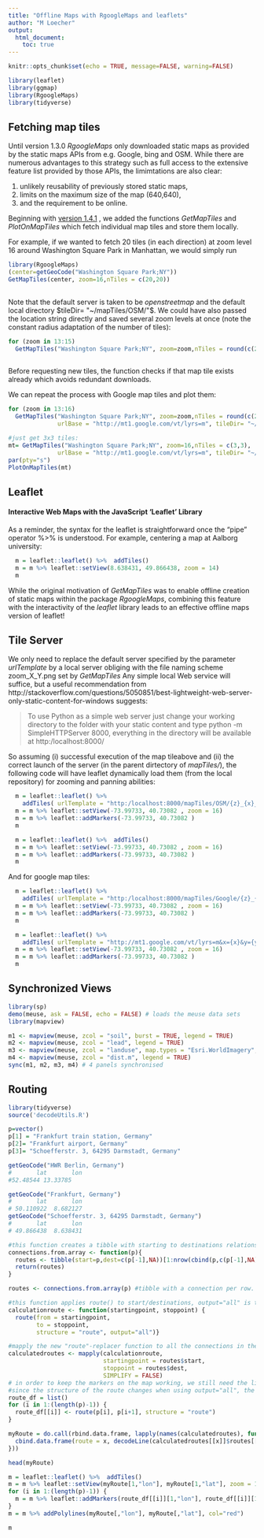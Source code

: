 ---
title: "Offline Maps with RgoogleMaps and leaflets"
author: "M Loecher"
output: 
  html_document:
    toc: true
---

```{r setup, include=FALSE}
knitr::opts_chunk$set(echo = TRUE, message=FALSE, warning=FALSE)

library(leaflet)
library(ggmap)
library(RgoogleMaps)
library(tidyverse)
```


## Fetching map tiles

Until version 1.3.0 *RgoogleMaps* only 
downloaded static maps as provided by the static maps APIs from e.g. Google, bing and OSM. While there are numerous advantages to this strategy such as full access to the extensive feature list provided by those APIs, the limimtations are also clear:

1. unlikely reusability of previously stored static maps,
2. limits on the maximum size of the map (640,640),
3. and the requirement to be online.

Beginning with [version 1.4.1](https://r-forge.r-project.org/R/?group_id=2178)
, we added the functions *GetMapTiles* and *PlotOnMapTiles* which fetch individual map tiles and store them locally.

For example, if we wanted to fetch 20 tiles (in each direction) at zoom level 16 around Washington Square Park in Manhattan, we would simply run

```{r, eval = FALSE}
library(RgoogleMaps)
(center=getGeoCode("Washington Square Park;NY"))
GetMapTiles(center, zoom=16,nTiles = c(20,20))
  
```

Note that the default server is taken to be *openstreetmap* and the default local directory $tileDir= "~/mapTiles/OSM/"$.
We could have also passed the location string directly and saved several zoom levels at once (note the constant radius adaptation of the number of tiles):

```{r, eval = FALSE}
for (zoom in 13:15)
  GetMapTiles("Washington Square Park;NY", zoom=zoom,nTiles = round(c(20,20)/(17-zoom)))
  
```

Before requesting new tiles, the function checks if that map tile exists already which avoids redundant downloads.

We can repeat the process with Google map tiles and plot them:

```{r, eval = FALSE}
for (zoom in 13:16)
  GetMapTiles("Washington Square Park;NY", zoom=zoom,nTiles = round(c(20,20)/(17-zoom)),
              urlBase = "http://mt1.google.com/vt/lyrs=m", tileDir= "~/mapTiles/Google/")

```

```{r, fig.width=8,fig.height=8}
#just get 3x3 tiles:
mt= GetMapTiles("Washington Square Park;NY", zoom=16,nTiles = c(3,3),
              urlBase = "http://mt1.google.com/vt/lyrs=m", tileDir= "~/mapTiles/Google/", returnTiles = TRUE)
par(pty="s")
PlotOnMapTiles(mt)
```

## Leaflet

#### Interactive Web Maps with the JavaScript 'Leaflet' Library 


As a reminder, the syntax for the leaflet is straightforward once the "pipe" operator %>% is understood. For example, centering a map at Aalborg university:

```{r, echo=TRUE,fig.width=8, fig.height=7}

  m = leaflet::leaflet() %>%  addTiles()
  m = m %>% leaflet::setView(8.638431, 49.866438, zoom = 14)
  m
```

While the original motivation of *GetMapTiles* was to enable offline creation of static maps within the package *RgoogleMaps*, combining this feature with the interactivity of the *leaflet* library leads to an effective offline maps version of leaflet!

## Tile Server

We only need to replace the default server specified by the parameter *urlTemplate* by a local server obliging with the file naming scheme zoom_X_Y.png set by *GetMapTiles*
Any simple local Web service will suffice, but a useful recommendation from  http://stackoverflow.com/questions/5050851/best-lightweight-web-server-only-static-content-for-windows suggests:

> To use Python as a simple web server just change your working 
> directory to the folder with your static content and type 
> python -m SimpleHTTPServer 8000, everything in the directory
> will be available at http:/localhost:8000/

So assuming (i) successful execution of the map tileabove and (ii) the correct launch of the server (in the parent dirtectory of *mapTiles/*), the following code will have leaflet dynamically load them (from the local repository) for zooming and panning abilities: 

```{r, eval=FALSE }

  m = leaflet::leaflet() %>% 
    addTiles( urlTemplate = "http:/localhost:8000/mapTiles/OSM/{z}_{x}_{y}.png")
  m = m %>% leaflet::setView(-73.99733, 40.73082 , zoom = 16)
  m = m %>% leaflet::addMarkers(-73.99733, 40.73082 )
  m
```

```{r, echo=FALSE }

  m = leaflet::leaflet() %>%  addTiles()
  m = m %>% leaflet::setView(-73.99733, 40.73082 , zoom = 16)
  m = m %>% leaflet::addMarkers(-73.99733, 40.73082 )
  m
```

And for google map tiles:

```{r, eval=FALSE }

  m = leaflet::leaflet() %>% 
    addTiles( urlTemplate = "http:/localhost:8000/mapTiles/Google/{z}_{x}_{y}.png")
  m = m %>% leaflet::setView(-73.99733, 40.73082 , zoom = 16)
  m = m %>% leaflet::addMarkers(-73.99733, 40.73082 )
  m
```

```{r, echo=FALSE }

  m = leaflet::leaflet() %>% 
    addTiles( urlTemplate = "http://mt1.google.com/vt/lyrs=m&x={x}&y={y}&z={z}")
  m = m %>% leaflet::setView(-73.99733, 40.73082 , zoom = 16)
  m = m %>% leaflet::addMarkers(-73.99733, 40.73082 )
  m
```


## Synchronized Views

```{r}
library(sp)
demo(meuse, ask = FALSE, echo = FALSE) # loads the meuse data sets
library(mapview)

m1 <- mapview(meuse, zcol = "soil", burst = TRUE, legend = TRUE)
m2 <- mapview(meuse, zcol = "lead", legend = TRUE)
m3 <- mapview(meuse, zcol = "landuse", map.types = "Esri.WorldImagery", legend = TRUE)
m4 <- mapview(meuse, zcol = "dist.m", legend = TRUE)
sync(m1, m2, m3, m4) # 4 panels synchronised
```


## Routing


```{r, echo=FALSE}
library(tidyverse)
source('decodeUtils.R')
```



```{r}
p=vector()
p[1] = "Frankfurt train station, Germany"
p[2]= "Frankfurt airport, Germany"
p[3]= "Schoefferstr. 3, 64295 Darmstadt, Germany"

```

```{r, echo=FALSE}
getGeoCode("HWR Berlin, Germany")
#       lat       lon 
#52.48544 13.33785

getGeoCode("Frankfurt, Germany")
#       lat       lon 
# 50.110922  8.682127 
getGeoCode("Schoefferstr. 3, 64295 Darmstadt, Germany")
#       lat       lon 
# 49.866438  8.638431 

#this function creates a tibble with starting to destinations relationships one per row from your original route p. So this is a wrapper from your original loop, but returns a dataframe instead of a list
connections.from.array <- function(p){
  routes <- tibble(start=p,dest=c(p[-1],NA))[1:nrow(cbind(p,c(p[-1],NA)))-1,]
  return(routes)
}

routes <- connections.from.array(p) #tibble with a connection per row.

#this function applies route() to start/destinations, output="all" is the most important change
calculationroute <- function(startingpoint, stoppoint) {
  route(from = startingpoint,
        to = stoppoint,
        structure = "route", output="all")}

#mapply the new "route"-replacer function to all the connections in the tibble
calculatedroutes <- mapply(calculationroute,
                           startingpoint = routes$start,
                           stoppoint = routes$dest,
                           SIMPLIFY = FALSE)
# in order to keep the markers on the map working, we still need the list of connections, 
#since the structure of the route changes when using output="all", the original code isn`t working anymore
route_df = list()
for (i in 1:(length(p)-1)) {
  route_df[[i]] <- route(p[i], p[i+1], structure = "route")  
}

myRoute = do.call(rbind.data.frame, lapply(names(calculatedroutes), function(x) {
  cbind.data.frame(route = x, decodeLine(calculatedroutes[[x]]$routes[[1]]$overview_polyline$points), stringsAsFactors=FALSE)
})) 

```

```{r}
head(myRoute)
```


```{r, fig.width=8, fig.height = 8}

m = leaflet::leaflet() %>%  addTiles()
m = m %>% leaflet::setView(myRoute[1,"lon"], myRoute[1,"lat"], zoom = 13)
for (i in 1:(length(p)-1)) {
  m = m %>% leaflet::addMarkers(route_df[[i]][1,"lon"], route_df[[i]][1,"lat"])
}
m = m %>% addPolylines(myRoute[,"lon"], myRoute[,"lat"], col="red")

m
```
